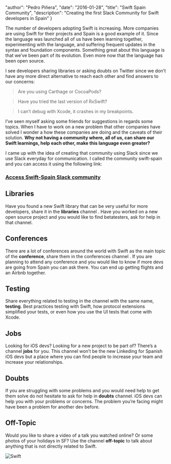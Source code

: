 
  "author": "Pedro Piñera",
  "date": "2016-01-28",
  "title": "Swift Spain Community",
  "description": "Creating the first Slack Community for Swift developers in Spain"
}




The number of developers adopting Swift is increasing. More companies are using Swift for their projects and Spain is a good example of it. Since the language was launched all of us have been learning together, experimenting with the language, and suffering frequent updates in the syntax and foundation components. Something great about this language is that we’ve been part of its evolution. Even more now that the language has been open source.

I see developers sharing libraries or asking doubts on Twitter since we don’t have any more direct alternative to reach each other and find answers to our concerns:

> Are you using Carthage or CocoaPods?

> Have you tried the last version of RxSwift?

> I can’t debug with Xcode, it crashes in my breakpoints.

I’ve seen myself asking some friends for suggestions in regards some topics. When I have to work on a new problem that other companies have solved I wonder a how these companies are doing and the caveats of their solution. **Why not having a community where, all of us, can share our Swift learnings, help each other, make this language even greater?**

I came up with the idea of creating that community using Slack since we use Slack everyday for communication. I called the community swift-spain and you can access it using the following link:

### [Access Swift-Spain Slack community](https://swiftspain.herokuapp.com)

## Libraries

Have you found a new Swift library that can be very useful for more developers, share it in the **libraries** channel . Have you worked on a new open source project and you would like to find betatesters, ask for help in that channel.

## Conferences

There are a lot of conferences around the world with Swift as the main topic of the **conference**, share them in the conferences channel . If you are planning to attend any conference and you would like to know if more devs are going from Spain you can ask there. You can end up getting flights and an Airbnb together.

## Testing

Share everything related to testing in the channel with the same name, **testing**. Best practices testing with Swift, how protocol extensions simplified your tests, or even how you use the UI tests that come with Xcode.

## Jobs

Looking for iOS devs? Looking for a new project to be part of? There’s a channel **jobs** for you. This channel won’t be the new Linkeding for Spanish iOS devs but a place where you can find people to increase your team and increase your relationships.

## Doubts

If you are struggling with some problems and you would need help to get them solve do not hesitate to ask for help in **doubts** channel. iOS devs can help you with your problems or concerns. The problem you’re facing might have been a problem for another dev before.

## Off-Topic

Would you like to share a video of a talk you watched online? Or some photos of your holidays in SF? Use the channel **off-topic** to talk about anything that is not directly related to Swift.

![Swift](/images/posts/swift-footer.png)

    